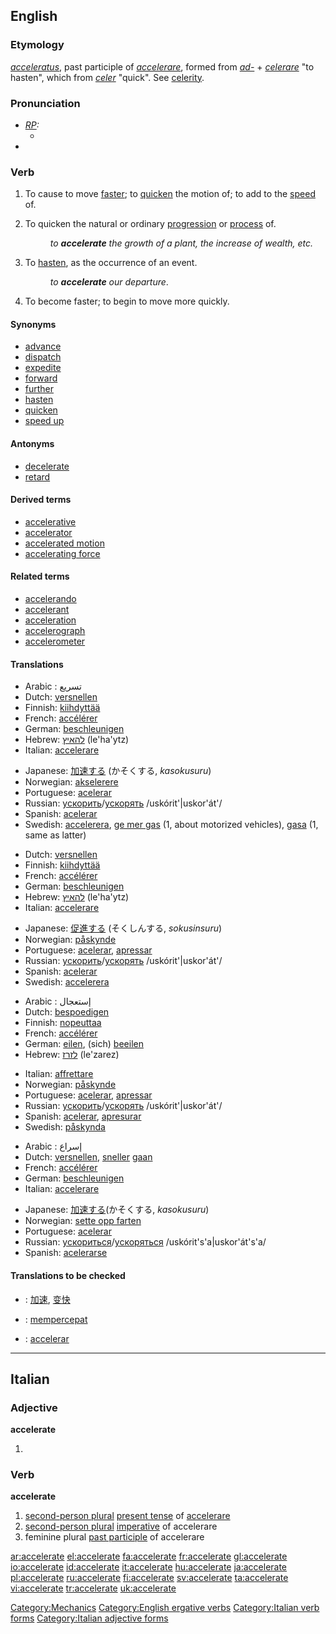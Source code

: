==English==

===Etymology===
{{L.}} ''[[acceleratus]]'', past participle of ''[[accelerare]]'', formed from ''[[ad-]]'' + ''[[celerare]]'' "to hasten", which from ''[[celer]]'' "quick". See [[celerity]].

===Pronunciation===
* ''[[RP]]:''
** {{IPA|/əkˈsɛləˌreɪt/}}
*{{audio|en-us-accelerate.ogg|Audio (US)}}


===Verb===
{{en-verb|accelerat|ing}}

# {{transitive}} To cause to move [[faster]]; to [[quicken]] the motion of; to add to the [[speed]] of.
# {{transitive}} To quicken the natural or ordinary [[progression]] or [[process]] of.
#: ''to '''accelerate''' the growth of a plant, the increase of wealth, etc.''
# {{transitive}} To [[hasten]], as the occurrence of an event.
#: ''to '''accelerate''' our departure''.
# {{intransitive}} To become faster; to begin to move more quickly.

====Synonyms====
* [[advance]]
* [[dispatch]]
* [[expedite]]
* [[forward]]
* [[further]]
* [[hasten]]
* [[quicken]]
* [[speed up]]

====Antonyms====
* [[decelerate]]
* [[retard]]

====Derived terms====
* [[accelerative]]
* [[accelerator]]
* [[accelerated motion]]
* [[accelerating force]]

====Related terms====
* [[accelerando]]
* [[accelerant]]
* [[acceleration]]
* [[accelerograph]]
* [[accelerometer]]

====Translations====
{{trans-top|to cause to move faster}}
*Arabic : تسريع
*Dutch: [[versnellen]]
*Finnish: [[kiihdyttää]]
*French: [[accélérer]]
*German: [[beschleunigen]]
*Hebrew: [[להאיץ]] (le'ha'ytz)
*Italian: [[accelerare]]
{{trans-mid}}
*Japanese: [[加速する]] (かそくする, ''kasokusuru'')
*Norwegian: [[akselerere]]
*Portuguese: [[acelerar]]
*Russian: [[ускорить]]/[[ускорять]] /uskórit'|uskor'át'/ 
*Spanish: [[acelerar]]
*Swedish: [[accelerera]], [[ge mer gas]] (1, about motorized vehicles), [[gasa]] (1, same as latter)
{{trans-bottom}}

{{trans-top|to quicken natural or ordinary progression or process}}
*Dutch: [[versnellen]]
*Finnish: [[kiihdyttää]]
*French: [[accélérer]]
*German: [[beschleunigen]]
*Hebrew: [[להאיץ]] (le'ha'ytz)
*Italian: [[accelerare]]
{{trans-mid}}
*Japanese: [[促進する]] (そくしんする, ''sokusinsuru'')
*Norwegian: [[påskynde]]
*Portuguese: [[acelerar]], [[apressar]]
*Russian: [[ускорить]]/[[ускорять]] /uskórit'|uskor'át'/ 
*Spanish: [[acelerar]]
*Swedish: [[accelerera]]
{{trans-bottom}}

{{trans-top|to hasten}}
*Arabic : إستعجال
*Dutch: [[bespoedigen]]
*Finnish: [[nopeuttaa]]
*French: [[accélérer]]
*German: [[eilen]], (sich) [[beeilen]]
*Hebrew: [[לזרז]] (le'zarez)
{{trans-mid}}
*Italian: [[affrettare]]
*Norwegian: [[påskynde]]
*Portuguese: [[acelerar]], [[apressar]]
*Russian: [[ускорить]]/[[ускорять]] /uskórit'|uskor'át'/ 
*Spanish: [[acelerar]], [[apresurar]]
*Swedish: [[påskynda]]
{{trans-bottom}}

{{trans-top|to become faster}}
*Arabic : إسراع
*Dutch: [[versnellen]], [[sneller]] [[gaan]]
*French: [[accélérer]]
*German: [[beschleunigen]]
*Italian: [[accelerare]]
{{trans-mid}}
*Japanese: [[加速する]](かそくする, ''kasokusuru'')
*Norwegian: [[sette opp farten]]
*Portuguese: [[acelerar]]
*Russian: [[ускориться]]/[[ускоряться]] /uskórit's'a|uskor'át's'a/ 
*Spanish: [[acelerarse]]
{{trans-bottom}}

====Translations to be checked====
{{checktrans}}
*{{ttbc|Chinese}}: [[加速]], [[变快]]
*{{ttbc|Indonesian}}: [[cepat|mempercepat]]
*{{ttbc|Interlingua}}: [[accelerar]]

[[Category:Mechanics]]
[[Category:English ergative verbs]]

----

==Italian==
===Adjective===
'''accelerate''' {{p}}
# {{feminine of|accelerato#Adjective|accelerato}}

===Verb===
'''accelerate'''

# [[second-person plural]] [[present tense]] of [[accelerare]]
# [[second-person plural]] [[imperative]] of accelerare
# feminine plural [[past participle]] of accelerare

[[Category:Italian verb forms]]
[[Category:Italian adjective forms]]

[[ar:accelerate]]
[[el:accelerate]]
[[fa:accelerate]]
[[fr:accelerate]]
[[gl:accelerate]]
[[io:accelerate]]
[[id:accelerate]]
[[it:accelerate]]
[[hu:accelerate]]
[[ja:accelerate]]
[[pl:accelerate]]
[[ru:accelerate]]
[[fi:accelerate]]
[[sv:accelerate]]
[[ta:accelerate]]
[[vi:accelerate]]
[[tr:accelerate]]
[[uk:accelerate]]